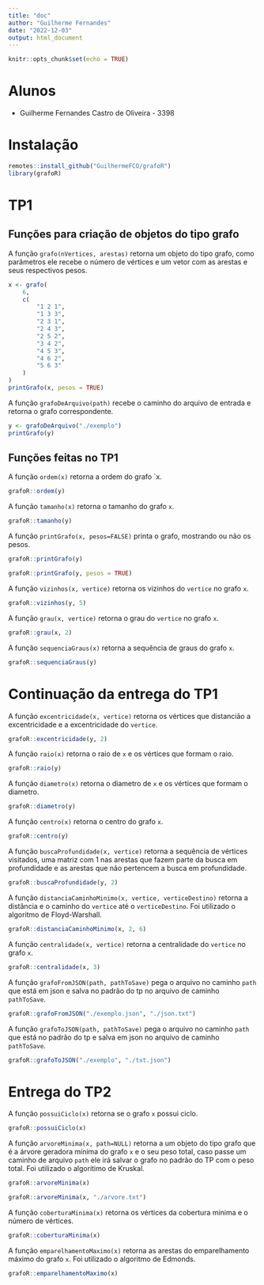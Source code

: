 ```yaml
---
title: "doc"
author: "Guilherme Fernandes"
date: "2022-12-03"
output: html_document
---
```


```r
knitr::opts_chunk$set(echo = TRUE)
```

# Alunos

- Guilherme Fernandes Castro de Oliveira - 3398

# Instalação

```r
remotes::install_github("GuilhermeFCO/grafoR")
library(grafoR)
```

# TP1

## Funções para criação de objetos do tipo grafo

A função `grafo(nVertices, arestas)` retorna um objeto do tipo grafo, como parâmetros ele recebe o número de vértices e um vetor com as arestas e seus respectivos pesos.

```r
x <- grafo(
	6,
	c(
		"1 2 1",
		"1 3 3",
		"2 3 1",
		"2 4 3",
		"2 5 2",
		"3 4 2",
		"4 5 3",
		"4 6 2",
		"5 6 3"
	)
)
printGrafo(x, pesos = TRUE)
```

A função `grafoDeArquivo(path)` recebe o caminho do arquivo de entrada e retorna o grafo correspondente.

```r
y <- grafoDeArquivo("./exemplo")
printGrafo(y)
```

## Funções feitas no TP1

A função `ordem(x)` retorna a ordem do grafo `x.

```r
grafoR::ordem(y)
```

A função `tamanho(x)` retorna o tamanho do grafo `x`.

```r
grafoR::tamanho(y)
```

A função `printGrafo(x, pesos=FALSE)` printa o grafo, mostrando ou não os pesos.

```r
grafoR::printGrafo(y)
```

```r
grafoR::printGrafo(y, pesos = TRUE)
```

A função `vizinhos(x, vertice)` retorna os vizinhos do `vertice` no grafo `x`.

```r
grafoR::vizinhos(y, 5)
```

A função `grau(x, vertice)` retorna o grau do `vertice` no grafo `x`.

```r
grafoR::grau(x, 2)
```

A função `sequenciaGraus(x)` retorna a sequência de graus do grafo `x`.

```r
grafoR::sequenciaGraus(y)
```

# Continuação da entrega do TP1

A função `excentricidade(x, vertice)` retorna os vértices que distancião a excentricidade e a excentricidade do `vertice`.

```r
grafoR::excentricidade(y, 2)
```
A função `raio(x)` retorna o raio de `x` e os vértices que formam o raio.

```r
grafoR::raio(y)
```

A função `diametro(x)` retorna o diametro de `x` e os vértices que formam o diametro.

```r
grafoR::diametro(y)
```
A função `centro(x)` retorna o centro do grafo `x`.

```r
grafoR::centro(y)
```

A função `buscaProfundidade(x, vertice)` retorna a sequência de vértices visitados, uma matriz com 1 nas arestas que fazem parte da busca em profundidade e as arestas que não pertencem a busca em profundidade.

```r
grafoR::buscaProfundidade(y, 2)
```
A função `distanciaCaminhoMinimo(x, vertice, verticeDestino)` retorna a distância e o caminho do `vertice` até o `verticeDestino`.
Foi utilizado o algoritmo de Floyd-Warshall.

```r
grafoR::distanciaCaminhoMinimo(x, 2, 6)
```

A função `centralidade(x, vertice)` retorna a centralidade do `vertice` no grafo `x`.

```r
grafoR::centralidade(x, 3)
```

A função `grafoFromJSON(path, pathToSave)` pega o arquivo no caminho `path` que está em json e salva no padrão do tp no arquivo de caminho `pathToSave`.

```r
grafoR::grafoFromJSON("./exemplo.json", "./json.txt")
```

A função `grafoToJSON(path, pathToSave)` pega o arquivo no caminho `path` que está no padrão do tp e salva em json no arquivo de caminho `pathToSave`.

```r
grafoR::grafoToJSON("./exemplo", "./txt.json")
```

# Entrega do TP2

A função `possuiCiclo(x)` retorna se o grafo `x` possui ciclo.

```r
grafoR::possuiCiclo(x)
```

A função `arvoreMinima(x, path=NULL)` retorna a um objeto do tipo grafo que é a árvore geradora mínima do grafo `x` e o seu peso total, caso passe um caminho de arquivo `path` ele irá salvar o grafo no padrão do TP com o peso total.
Foi utilizado o algoritimo de Kruskal.


```r
grafoR::arvoreMinima(x)
```

```r
grafoR::arvoreMinima(x, "./arvore.txt")
```

A função `coberturaMinima(x)` retorna os vértices da cobertura minima e o número de vértices.

```r
grafoR::coberturaMinima(x)
```

A função `emparelhamentoMaximo(x)` retorna as arestas do emparelhamento máximo do grafo `x`.
Foi utilizado o algoritmo de Edmonds.

```r
grafoR::emparelhamentoMaximo(x)
```

